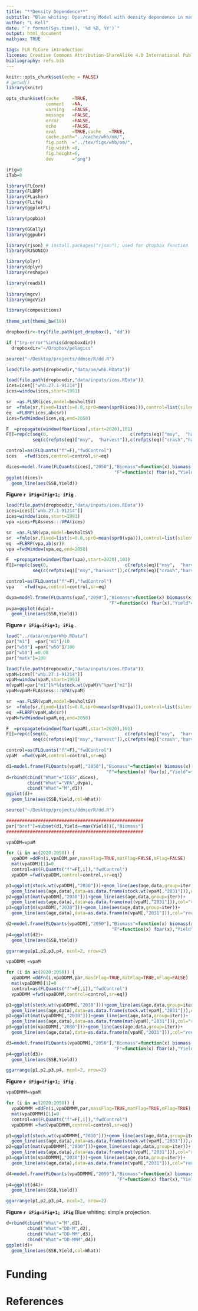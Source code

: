 ```yaml
---
title: "**Density Dependence**"
subtitle: "Blue whiting: Operating Model with density dependence in mass, maturity and M-at-age"
author: "L Kell"
date: "`r format(Sys.time(), '%d %B, %Y')`"
output: html_document
mathjax: TRUE

tags: FLR FLCore introduction
license: Creative Commons Attribution-ShareAlike 4.0 International Public License
bibliography: refs.bib
---
```



```r
knitr::opts_chunk$set(echo = FALSE)
# getwd()
library(knitr)

opts_chunk$set(cache     =TRUE, 
               comment   =NA, 
               warning   =FALSE, 
               message   =FALSE, 
               error     =FALSE, 
               echo      =FALSE, 
               eval      =TRUE,cache   =TRUE,
               cache.path="../cache/whb/om/",
               fig.path  ="../tex/figs/whb/om/",
               fig.width =8,
               fig.height=6,
               dev       ="png")

iFig=0
iTab=0
```

```r
library(FLCore)
library(FLBRP)
library(FLasher)
library(FLife)
library(ggplotFL)

library(popbio)

library(GGally)
library(ggpubr)

library(rjson) # install.packages("rjson"); used for dropbox function
library(RJSONIO)

library(plyr)
library(dplyr)
library(reshape)

library(readxl)
  
library(mgcv)
library(mgcViz)

library(compositions)
  
theme_set(theme_bw(16))
```

```r
dropboxdir<-try(file.path(get_dropbox(), "dd"))

if ("try-error"%in%is(dropboxdir))
  dropboxdir="~/Dropbox/pelagics"
```

```r
source("~/Desktop/projects/ddmse/R/dd.R")
```

```r
load(file.path(dropboxdir,"data/om/whb.RData"))
```

```r
load(file.path(dropboxdir,"data/inputs/ices.RData"))
ices=ices[["whb.27.1-91214"]]
ices=window(ices,start=1991)

sr  =as.FLSR(ices,model=bevholtSV)
sr  =fmle(sr,fixed=list(s=0.8,spr0=mean(spr0(ices))),control=list(silent=TRUE))
eq  =FLBRP(ices,ab(sr))
ices=fwdWindow(ices,eq,end=2050) 

F  =propagate(window(fbar(ices),start=2020),101)
F[]=rep(c(seq(0,                               c(refpts(eq)["msy",  "harvest"]),length.out=51),
          seq(c(refpts(eq)["msy",  "harvest"]),c(refpts(eq)["crash","harvest"])*1.2,length.out=51)[-1]),each=dim(F)[2])

control=as(FLQuants("f"=F),"fwdControl")
ices   =fwd(ices,control=control,sr=eq)

dices=model.frame(FLQuants(ices[,"2050"],"Biomass"=function(x) biomass(x),"SSB"=function(x) ssb(x),
                                         "F"=function(x) fbar(x),"Yield"=function(x) catch(x)),drop=T)
ggplot(dices)+
  geom_line(aes(SSB,Yield))
```

**Figure `r iFig=iFig+1; iFig`** . 


```r
load(file.path(dropboxdir,"data/inputs/ices.RData"))
ices=ices[["whb.27.1-91214"]]
ices=window(ices,start=1991)
vpa =ices+FLAssess:::VPA(ices)

sr  =as.FLSR(vpa,model=bevholtSV)
sr  =fmle(sr,fixed=list(s=0.8,spr0=mean(spr0(vpa))),control=list(silent=TRUE))
eq  =FLBRP(vpa,ab(sr))
vpa =fwdWindow(vpa,eq,end=2050) 

F  =propagate(window(fbar(vpa),start=2020),101)
F[]=rep(c(seq(0,                             c(refpts(eq)["msy",  "harvest"]),length.out=51),
          seq(c(refpts(eq)["msy","harvest"]),c(refpts(eq)["crash","harvest"])*1.2,length.out=51)[-1]),each=dim(F)[2])

control=as(FLQuants("f"=F),"fwdControl")
vpa    =fwd(vpa,control=control,sr=eq)

dvpa=model.frame(FLQuants(vpa[,"2050"],"Biomass"=function(x) biomass(x),"SSB"=function(x) ssb(x),
                                       "F"=function(x) fbar(x),"Yield"=function(x) catch(x)),drop=T)
pvpa=ggplot(dvpa)+
  geom_line(aes(SSB,Yield))
```

**Figure `r iFig=iFig+1; iFig`** . 


```r
load("../data/om/parWhb.RData")
par["m1"]  =par["m1"]/10
par["w50"] =par["w50"]/100
par["w50"] =0.08
par["matk"]=100

load(file.path(dropboxdir,"data/inputs/ices.RData"))
vpaM=ices[["whb.27.1-91214"]]
vpaM=window(vpaM,start=1991)
m(vpaM)=par["m1"]%*%(stock.wt(vpaM)%^%par["m2"])
vpaM=vpaM+FLAssess:::VPA(vpaM)

sr  =as.FLSR(vpaM,model=bevholtSV)
sr  =fmle(sr,fixed=list(s=0.8,spr0=mean(spr0(vpa))),control=list(silent=TRUE))
eq  =FLBRP(vpaM,ab(sr))
vpaM=fwdWindow(vpaM,eq,end=2050) 

F  =propagate(window(fbar(vpaM),start=2020),101)
F[]=rep(c(seq(0,                             c(refpts(eq)["msy",  "harvest"]),  length.out=51),
          seq(c(refpts(eq)["msy","harvest"]),c(refpts(eq)["crash","harvest"])*2,length.out=51)[-1]),each=dim(F)[2])

control=as(FLQuants("f"=F),"fwdControl")
vpaM  =fwd(vpaM,control=control,sr=eq)

d1=model.frame(FLQuants(vpaM[,"2050"],"Biomass"=function(x) biomass(x),"SSB"=function(x) ssb(x),
                                      "F"=function(x) fbar(x),"Yield"=function(x) catch(x)),drop=T)
d=rbind(cbind("What"="ICES",dices),
        cbind("What"="VPA",dvpa),
        cbind("What"="M",d1))
ggplot(d)+
  geom_line(aes(SSB,Yield,col=What))
```


```r
source("~/Desktop/projects/ddmse/R/dd.R")

####################################################
par["bref"]=subset(d1,Yield==max(Yield))[,"Biomass"]
####################################################  

vpaDDM=vpaM

for (i in ac(2020:2050)) {
  vpaDDM =ddFn(i,vpaDDM,par,massFlag=TRUE,matFlag=FALSE,mFlag=FALSE)
  mat(vpaDDM)[1]=0
  control=as(FLQuants("f"=F[,i]),"fwdControl")
  vpaDDM =fwd(vpaDDM,control=control,sr=eq)}

p1=ggplot(stock.wt(vpaDDM[,"2030"]))+geom_line(aes(age,data,group=iter))+
  geom_line(aes(age,data),data=as.data.frame(stock.wt(vpaM[,"2031"])),col="red")+xlab("Age")+ylab("Mass-at-age")
p2=ggplot(mat(vpaDDM[,"2030"]))+geom_line(aes(age,data,group=iter))+
  geom_line(aes(age,data),data=as.data.frame(mat(vpaM[,"2031"])),col="red")+xlab("Age")+ylab("Mat-at-age")
p3=ggplot(m(vpaDDM[,"2030"]))+geom_line(aes(age,data,group=iter))+
  geom_line(aes(age,data),data=as.data.frame(m(vpaM[,"2031"])),col="red")+xlab("Age")+ylab("M-at-age")

d2=model.frame(FLQuants(vpaDDM[,"2050"],"Biomass"=function(x) biomass(x),"SSB"=function(x) ssb(x),
                                        "F"=function(x) fbar(x),"Yield"=function(x) catch(x)),drop=T)
p4=ggplot(d2)+
  geom_line(aes(SSB,Yield))

ggarrange(p1,p2,p3,p4, ncol=2, nrow=2)
```


```r
vpaDDMM =vpaM   

for (i in ac(2020:2050)) {
  vpaDDMM =ddFn(i,vpaDDMM,par,massFlag=TRUE,matFlag=TRUE,mFlag=FALSE)
  mat(vpaDDMM)[1]=0
  control=as(FLQuants("f"=F[,i]),"fwdControl")
  vpaDDMM =fwd(vpaDDMM,control=control,sr=eq)}

p1=ggplot(stock.wt(vpaDDMM[,"2030"]))+geom_line(aes(age,data,group=iter))+
  geom_line(aes(age,data),data=as.data.frame(stock.wt(vpaM[,"2031"])),col="red")+xlab("Age")+ylab("Mass-at-age")
p2=ggplot(mat(vpaDDMM[,"2030"]))+geom_line(aes(age,data,group=iter))+
  geom_line(aes(age,data),data=as.data.frame(mat(vpaM[,"2031"])),col="red")+xlab("Age")+ylab("Mat-at-age")
p3=ggplot(m(vpaDDMM[,"2030"]))+geom_line(aes(age,data,group=iter))+
  geom_line(aes(age,data),data=as.data.frame(m(vpaM[,"2031"])),col="red")+xlab("Age")+ylab("M-at-age")

d3=model.frame(FLQuants(vpaDDMM[,"2050"],"Biomass"=function(x) biomass(x),"SSB"=function(x) ssb(x),
                                         "F"=function(x) fbar(x),"Yield"=function(x) catch(x)),drop=T)
p4=ggplot(d3)+
  geom_line(aes(SSB,Yield))

ggarrange(p1,p2,p3,p4, ncol=2, nrow=2)
```

**Figure `r iFig=iFig+1; iFig`** . 

```r
vpaDDMMM=vpaM   

for (i in ac(2020:2050)) {
  vpaDDMMM =ddFn(i,vpaDDMMM,par,massFlag=TRUE,matFlag=TRUE,mFlag=TRUE)
  mat(vpaDDMMM)[1]=0
  control=as(FLQuants("f"=F[,i]),"fwdControl")
  vpaDDMMM =fwd(vpaDDMMM,control=control,sr=eq)}

p1=ggplot(stock.wt(vpaDDMMM[,"2030"]))+geom_line(aes(age,data,group=iter))+
  geom_line(aes(age,data),data=as.data.frame(stock.wt(vpaM[,"2031"])),col="red")+xlab("Age")+ylab("Mass-at-age")
p2=ggplot(mat(vpaDDMMM[,"2030"]))+geom_line(aes(age,data,group=iter))+
  geom_line(aes(age,data),data=as.data.frame(mat(vpaM[,"2031"])),col="red")+xlab("Age")+ylab("Mat-at-age")
p3=ggplot(m(vpaDDMMM[,"2030"]))+geom_line(aes(age,data,group=iter))+
  geom_line(aes(age,data),data=as.data.frame(m(vpaM[,"2031"])),col="red")+xlab("Age")+ylab("M-at-age")

d4=model.frame(FLQuants(vpaDDMMM[,"2050"],"Biomass"=function(x) biomass(x),"SSB"=function(x) ssb(x),
                                          "F"=function(x) fbar(x),"Yield"=function(x) catch(x)),drop=T)
p4=ggplot(d4)+
  geom_line(aes(SSB,Yield))

ggarrange(p1,p2,p3,p4, ncol=2, nrow=2)
```

**Figure `r iFig=iFig+1; iFig`** Blue whiting: simple projection. 

```r
d=rbind(cbind("What"="M",d1),
        cbind("What"="DD-M",d2),
        cbind("What"="DD-MM",d3),
        cbind("What"="DD-MMM",d4))
ggplot(d)+  
  geom_line(aes(SSB,Yield,col=What))
```


# Funding

# References
